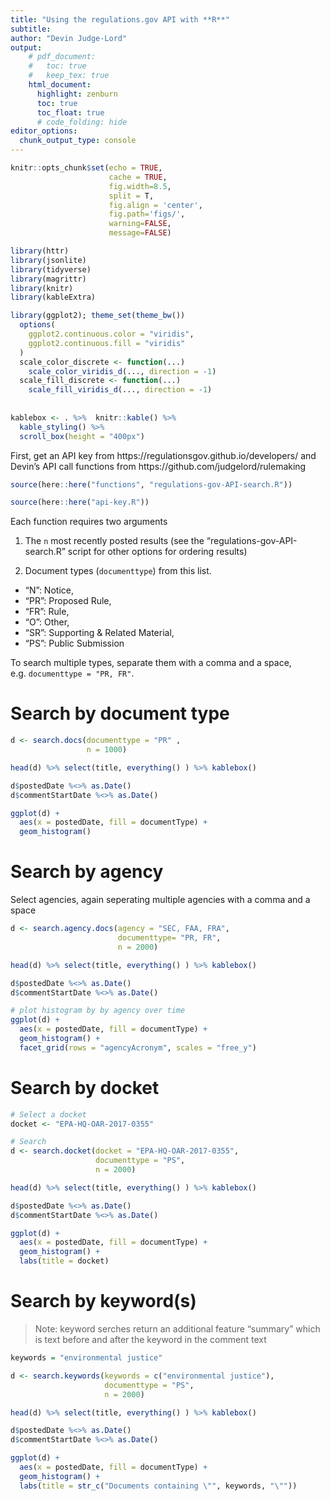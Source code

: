 ```yaml
---
title: "Using the regulations.gov API with **R**"
subtitle: 
author: "Devin Judge-Lord"
output:
    # pdf_document:
    #   toc: true
    #   keep_tex: true
    html_document:
      highlight: zenburn
      toc: true
      toc_float: true
      # code_folding: hide
editor_options: 
  chunk_output_type: console
---
```



```r
knitr::opts_chunk$set(echo = TRUE, 
                      cache = TRUE, 
                      fig.width=8.5, 
                      split = T,
                      fig.align = 'center', 
                      fig.path='figs/',
                      warning=FALSE, 
                      message=FALSE)

library(httr)
library(jsonlite)
library(tidyverse)
library(magrittr)
library(knitr)
library(kableExtra)

library(ggplot2); theme_set(theme_bw())
  options(
    ggplot2.continuous.color = "viridis",
    ggplot2.continuous.fill = "viridis"
  )
  scale_color_discrete <- function(...)
    scale_color_viridis_d(..., direction = -1)
  scale_fill_discrete <- function(...)
    scale_fill_viridis_d(..., direction = -1)
  
  
kablebox <- . %>%  knitr::kable() %>% 
  kable_styling() %>% 
  scroll_box(height = "400px")
```

First, get an API key from https://regulationsgov.github.io/developers/ and Devin's API call functions from https://github.com/judgelord/rulemaking

```r
source(here::here("functions", "regulations-gov-API-search.R"))

source(here::here("api-key.R"))
```

Each function requires two arguments

1. The `n` most recently posted results (see the "regulations-gov-API-search.R" script for other options for ordering results)

2. Document types (`documenttype`) from this list. 

- "N": Notice, 
- "PR": Proposed Rule, 
- "FR": Rule, 
- "O": Other, 
- "SR": Supporting & Related Material, 
- "PS": Public Submission

To search multiple types, separate them with a comma and a space, e.g. `documenttype = "PR, FR"`.

# Search by document type

```r
d <- search.docs(documenttype = "PR" , 
                 n = 1000)

head(d) %>% select(title, everything() ) %>% kablebox()

d$postedDate %<>% as.Date()
d$commentStartDate %<>% as.Date()

ggplot(d) + 
  aes(x = postedDate, fill = documentType) +
  geom_histogram()
```


# Search by agency

Select agencies, again seperating multiple agencies with a comma and a space

```r
d <- search.agency.docs(agency = "SEC, FAA, FRA", 
                        documenttype= "PR, FR",
                        n = 2000)

head(d) %>% select(title, everything() ) %>% kablebox()

d$postedDate %<>% as.Date()
d$commentStartDate %<>% as.Date()

# plot histogram by by agency over time
ggplot(d) + 
  aes(x = postedDate, fill = documentType) +
  geom_histogram() + 
  facet_grid(rows = "agencyAcronym", scales = "free_y")
```


# Search by docket

```r
# Select a docket
docket <- "EPA-HQ-OAR-2017-0355"

# Search
d <- search.docket(docket = "EPA-HQ-OAR-2017-0355", 
                   documenttype = "PS",
                   n = 2000)

head(d) %>% select(title, everything() ) %>% kablebox()

d$postedDate %<>% as.Date()
d$commentStartDate %<>% as.Date()

ggplot(d) + 
  aes(x = postedDate, fill = documentType) + 
  geom_histogram() + 
  labs(title = docket)
```

# Search by keyword(s)

> Note: keyword serches return an additional feature "summary" which is text before and after the keyword in the comment text

```r
keywords = "environmental justice"

d <- search.keywords(keywords = c("environmental justice"),
                     documenttype = "PS",
                     n = 2000)

head(d) %>% select(title, everything() ) %>% kablebox()

d$postedDate %<>% as.Date()
d$commentStartDate %<>% as.Date()

ggplot(d) + 
  aes(x = postedDate, fill = documentType) + 
  geom_histogram() + 
  labs(title = str_c("Documents containing \"", keywords, "\""))
```






